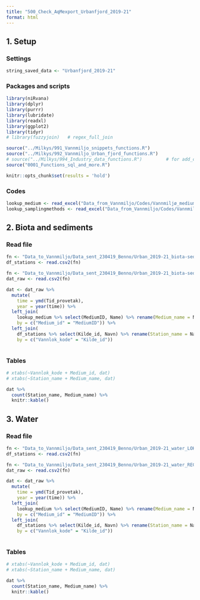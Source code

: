 ```yaml
---
title: "500_Check_AqMexport_Urbanfjord_2019-21"
format: html
---
```



## 1. Setup  

### Settings  

```r

string_saved_data <- "Urbanfjord_2019-21"

```

### Packages and scripts    

```r

library(niRvana)
library(dplyr)
library(purrr)
library(lubridate)
library(readxl)
library(ggplot2)
library(tidyr)
# library(fuzzyjoin)   # regex_full_join

source("../Milkys/991_Vannmiljo_snippets_functions.R")
source("../Milkys/992_Vannmiljo_Urban_fjord_functions.R")
# source("../Milkys/994_Industry_data_functions.R")         # for add_coordinates()
source("0001_Functions_sql_and_more.R")

knitr::opts_chunk$set(results = 'hold')

```

### Codes  

```r

lookup_medium <- read_excel("Data_from_Vannmiljo/Codes/Vannmiljø_medium_2023-06-23.xlsx")
lookup_samplingmethods <- read_excel("Data_from_Vannmiljo/Codes/Vannmiljø_prøvetakingsmetoder_2023-06-23.xlsx")

```


## 2. Biota and sediments  

### Read file   

```r

fn <- "Data_to_Vannmiljo/Data_sent_230419_Benno/Urban_2019-21_biota-sed_LOK_6oay976.csv"
df_stations <- read.csv2(fn)

fn <- "Data_to_Vannmiljo/Data_sent_230419_Benno/Urban_2019-21_biota-sed_REG_6oay976.csv"
dat_raw <- read.csv2(fn)

dat <- dat_raw %>%
  mutate(
    time = ymd(Tid_provetak),
    year = year(time)) %>%
  left_join(
    lookup_medium %>% select(MediumID, Name) %>% rename(Medium_name = Name), 
    by = c("Medium_id" = "MediumID")) %>%
  left_join(
    df_stations %>% select(Kilde_id, Navn) %>% rename(Station_name = Navn), 
    by = c("Vannlok_kode" = "Kilde_id"))
  

```

### Tables   

```r

# xtabs(~Vannlok_kode + Medium_id, dat)
# xtabs(~Station_name + Medium_name, dat)

dat %>%
  count(Station_name, Medium_name) %>%
  knitr::kable()

```



## 3. Water  

### Read file   

```r

fn <- "Data_to_Vannmiljo/Data_sent_230419_Benno/Urban_2019-21_water_LOK_kovirbv.csv"
df_stations <- read.csv2(fn)

fn <- "Data_to_Vannmiljo/Data_sent_230419_Benno/Urban_2019-21_water_REG_kovirbv.csv"
dat_raw <- read.csv2(fn)

dat <- dat_raw %>%
  mutate(
    time = ymd(Tid_provetak),
    year = year(time)) %>%
  left_join(
    lookup_medium %>% select(MediumID, Name) %>% rename(Medium_name = Name), 
    by = c("Medium_id" = "MediumID")) %>%
  left_join(
    df_stations %>% select(Kilde_id, Navn) %>% rename(Station_name = Navn), 
    by = c("Vannlok_kode" = "Kilde_id"))
  

```

### Tables   

```r

# xtabs(~Vannlok_kode + Medium_id, dat)
# xtabs(~Station_name + Medium_name, dat)

dat %>%
  count(Station_name, Medium_name) %>%
  knitr::kable()

```